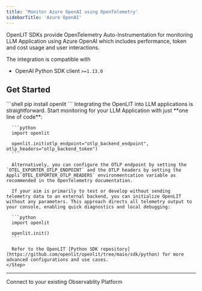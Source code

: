 ```yaml
---
title: 'Monitor Azure OpenAI using OpenTelemetry'
sidebarTitle: 'Azure OpenAI'
---
```


OpenLIT SDKs provide OpenTelemetry Auto-Instrumentation for monitoring LLM Application using Azure OpenAI which includes performance, token and cost usage and user interactions.

The integration is compatible with  
- OpenAI Python SDK client `>=1.13.0` 

## Get Started 

<Steps>
    <Step title="Install the OpenLIT Python SDK using pip">
      ```shell
      pip install openlit
      ```
    </Step>
    <Step title="Add the following two lines to your application code:">
      Integrating the OpenLIT into LLM applications is straightforward. Start monitoring for your LLM Application with just **one line of code**: 

      ```python
      import openlit

      openlit.init(otlp_endpoint="otlp_backend_endpoint", otlp_headers="otlp_backend_token")
      ```

      Alternatively, you can configure the OTLP endpoint by setting the `OTEL_EXPORTER_OTLP_ENDPOINT` and the OTLP headers by setting the Appli`OTEL_EXPORTER_OTLP_HEADERS` environmentcation variable as recommended in the OpenTelemetry documentation.

      If your aim is primarily to test or develop without sending telemetry data to an external backend, you can initialize OpenLIT without any parameters. This approach directs all telemetry output to your console, enabling quick diagnostics and local debugging:
      
      ```python
      import openlit

      openlit.init()
      ```
      
      Refer to the OpenLIT [Python SDK repository](https://github.com/openlit/openlit/tree/main/sdk/python) for more advanced configurations and use cases.
    </Step>
</Steps>

---

<CardGroup cols={2}>
<Card title="Connections" href="/latest/connections/intro" icon='link'>
Connect to your existing Observablity Platform
</Card>
</CardGroup>